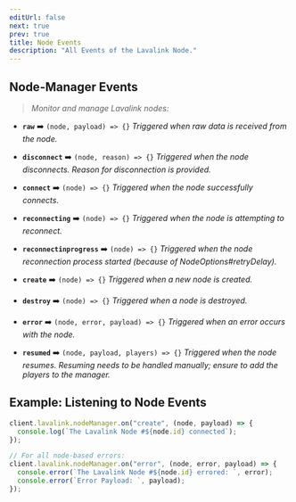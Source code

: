 ```yaml
---
editUrl: false
next: true
prev: true
title: Node Events
description: "All Events of the Lavalink Node."
---
```


## Node-Manager Events

> *Monitor and manage Lavalink nodes:*

- **`raw`** ➡️ `(node, payload) => {}`
  *Triggered when raw data is received from the node.*

- **`disconnect`** ➡️ `(node, reason) => {}`
  *Triggered when the node disconnects. Reason for disconnection is provided.*

- **`connect`** ➡️ `(node) => {}`
  *Triggered when the node successfully connects.*

- **`reconnecting`** ➡️ `(node) => {}`
  *Triggered when the node is attempting to reconnect.*

- **`reconnectinprogress`** ➡️ `(node) => {}`
  *Triggered when the node reconnection process started (because of NodeOptions#retryDelay).*

- **`create`** ➡️ `(node) => {}`
  *Triggered when a new node is created.*

- **`destroy`** ➡️ `(node) => {}`
  *Triggered when a node is destroyed.*

- **`error`** ➡️ `(node, error, payload) => {}`
  *Triggered when an error occurs with the node.*

- **`resumed`** ➡️ `(node, payload, players) => {}`
  *Triggered when the node resumes.*
  *Resuming needs to be handled manually; ensure to add the players to the manager.*

## Example: Listening to Node Events

```js
client.lavalink.nodeManager.on("create", (node, payload) => {
  console.log(`The Lavalink Node #${node.id} connected`);
});

// For all node-based errors:
client.lavalink.nodeManager.on("error", (node, error, payload) => {
  console.error(`The Lavalink Node #${node.id} errored: `, error);
  console.error(`Error Payload: `, payload);
});
